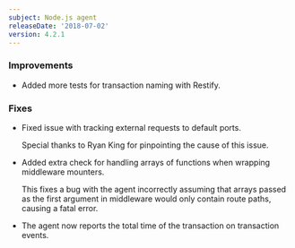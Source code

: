 ```yaml
---
subject: Node.js agent
releaseDate: '2018-07-02'
version: 4.2.1
---
```


### Improvements

* Added more tests for transaction naming with Restify.

### Fixes

* Fixed issue with tracking external requests to default ports.

  Special thanks to Ryan King for pinpointing the cause of this issue.
* Added extra check for handling arrays of functions when wrapping middleware mounters.

  This fixes a bug with the agent incorrectly assuming that arrays passed as the first argument in middleware would only contain route paths, causing a fatal error.
* The agent now reports the total time of the transaction on transaction events.
